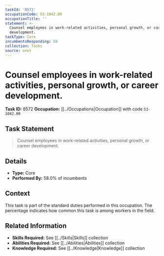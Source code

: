 ```yaml
---
taskId: '8572'
occupationCode: 53-1042.00
occupationTitle: ''
statement: >-
  Counsel employees in work-related activities, personal growth, or career
  development.
taskType: Core
incumbentsResponding: 58
collection: Tasks
source: onet
---
```

# Counsel employees in work-related activities, personal growth, or career development.

**Task ID:** 8572
**Occupation:** [[../Occupations|Occupation]] with code `53-1042.00`

## Task Statement

> Counsel employees in work-related activities, personal growth, or career development.

## Details

- **Type:** Core
- **Performed By:** 58.0% of incumbents

## Context

This task is part of the standard duties performed in this occupation. The percentage indicates how common this task is among workers in the field.

## Related Information

- **Skills Required:** See [[../Skills|Skills]] collection
- **Abilities Required:** See [[../Abilities|Abilities]] collection
- **Knowledge Required:** See [[../Knowledge|Knowledge]] collection
